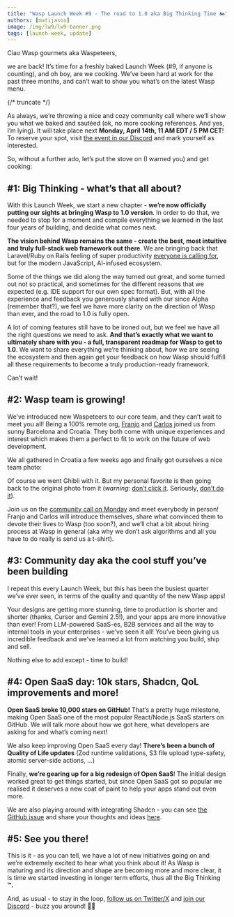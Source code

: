 ```yaml
---
title: "Wasp Launch Week #9 - The road to 1.0 aka Big Thinking Time 🏍️"
authors: [matijasos]
image: /img/lw9/lw9-banner.png
tags: [launch-week, update]
---
```



<ImgWithCaption
    alt="Launch Week 9 is here"
    source="img/lw9/lw9-banner.png"
/>


Ciao Wasp gourmets aka Waspeteers,

we are back! It’s time for a freshly baked Launch Week (#9, if anyone is counting), and oh boy, are we cooking. We’ve been hard at work for the past three months, and can’t wait to show you what’s on the latest Wasp menu.

{/* truncate */}

<ImgWithCaption
    alt="Tastes good"
    source="img/lw9/tastes-good.gif"
    caption="Oh, this Launch Week is gonna be right on lip-smackin’."
/>

As always, we’re throwing a nice and cozy community call where we’ll show you what we baked and sautéed (ok, no more cooking references. And yes, I’m lying). It will take place next **Monday, April 14th, 11 AM EDT / 5 PM CET**! To reserve your spot, visit [the event in our Discord](https://discord.gg/vSJWnWvg?event=1358809963107188917) and mark yourself as interested.

<ImgWithCaption
    alt="Event instructions"
    source="img/lw9/lw9-event-instructions.png"
    caption="Click it. It's gonna be great."
/>


So, without a further ado, let’s put the stove on (I warned you) and get cooking:

## #1: Big Thinking - what’s that all about?

With this Launch Week, we start a new chapter - **we’re now officially putting our sights at bringing Wasp to 1.0 version**. In order to do that, we needed to stop for a moment and compile everything we learned in the last four years of building, and decide what comes next.

<ImgWithCaption
    alt="Big Thinking time"
    source="img/lw9/big-thinking-time.png"
    width="400px"
/>

**The vision behind Wasp remains the same - create the best, most intuitive and truly full-stack web framework out there**. We are bringing back that Laravel/Ruby on Rails feeling of super productivity [everyone is calling for](/blog/2024/05/29/why-we-dont-have-laravel-for-javascript-yet), but for the modern JavaScript, AI-infused ecosystem.

Some of the things we did along the way turned out great, and some turned out not so practical, and sometimes for the different reasons that we expected (e.g. IDE support for our own spec format). But, with all the experience and feedback you generously shared with our since Alpha (remember that?), we feel we have more clarity on the direction of Wasp than ever, and the road to 1.0 is fully open.

<ImgWithCaption
    alt="Alpha testing program banner"
    source="img/lw9/alpha-testing.png"
    caption='If you remember this, you’re old. Also a bit weird - who actually uses Alpha software!? (whispers softly: "thank you").'
    width="600px"
/>

A lot of coming features still have to be ironed out, but we feel we have all the right questions we need to ask. **And that’s exactly what we want to ultimately share with you - a full, transparent roadmap for Wasp to get to 1.0**. We want to share everything we’re thinking about, how we are seeing the ecosystem and then again get your feedback on how Wasp should fulfill all these requirements to become a truly production-ready framework.

Can’t wait!

## #2: Wasp team is growing!

We’ve introduced new Waspeteers to our core team, and they can’t wait to meet you all! Being a 100% remote org, [Franjo](/blog/2025/03/20/meet-franjo-engineer-at-wasp) and [Carlos](/blog/2025/04/07/meet-carlos-engineer-at-wasp) joined us from sunny Barcelona and Croatia. They both come with unique experiences and interest which makes them a perfect to fit to work on the future of web development.

We all gathered in Croatia a few weeks ago and finally got ourselves a nice team photo:

<ImgWithCaption
    alt="Team photo"
    source="img/lw9/team-photo.png"
/>

Of course we went Ghibli with it. But my personal favorite is then going back to the original photo from it (*warning*: [don’t click it](https://x.com/MatijaSosic/status/1909321836673794116). Seriously, [don’t do it](https://x.com/MatijaSosic/status/1909321836673794116)).

Join us on the [community call on Monday](https://discord.gg/vSJWnWvg?event=1358809963107188917) and meet everybody in person! Franjo and Carlos will introduce themselves, share what convinced them to devote their lives to Wasp (too soon?), and we’ll chat a bit about hiring process at Wasp in general (aka why we don’t ask algorithms and all you have to do really is send us a t-shirt).

## #3: Community day aka the cool stuff you’ve been building

I repeat this every Launch Week, but this has been the busiest quarter we’ve ever seen, in terms of the quality and quantity of the new Wasp apps!

<ImgWithCaption
    alt="Wasp app gallery"
    source="img/lw9/wasp-app-gallery.png"
/>

Your designs are getting more stunning, time to production is shorter and shorter (thanks, Cursor and Gemini 2.5!), and your apps are more innovative than ever! From LLM-powered SaaS-es, B2B services and all the way to internal tools in your enterprises - we’ve seen it all! You’ve been giving us incredible feedback and we’ve learned a lot from watching you build, ship and sell.

<ImgWithCaption
    alt="Wasp testimonial"
    source="img/lw9/wasp-testimonial.png"
/>

Nothing else to add except - time to build!

## #4: Open SaaS day: 10k stars, Shadcn, QoL improvements and more!

<ImgWithCaption
    alt="OpenSaaS 10k stars"
    source="img/lw9/pepe-10k-stars.png"
/>

**Open SaaS broke 10,000 stars on GitHub!** That’s a pretty huge milestone, making Open SaaS one of the most popular React/Node.js SaaS starters on GitHub. We will talk more about how we got here, what developers are asking for and what’s coming next!

We also keep improving Open SaaS every day! **There’s been a bunch of Quality of Life updates** (Zod runtime validations, S3 file upload type-safety, atomic server-side actions, …)

Finally, **we’re gearing up for a big redesign of Open SaaS**! The initial design worked great to get things started, but since Open SaaS got so popular we realised it deserves a new coat of paint to help your apps stand out even more.

We are also playing around with integrating Shadcn - you can see [the GitHub issue](https://github.com/wasp-lang/open-saas/issues/415) and share your thoughts and ideas [here](https://github.com/wasp-lang/open-saas/issues/415).

<ImgWithCaption
    alt="Shadcn and OpenSaaS"
    source="img/lw9/os-shadcn.png"
    caption="Woah, lookin' good!"
/>

## #5: See you there!

<ImgWithCaption
    alt="See you there!"
    source="img/lw9/yun-gravy.gif"
    caption="Remember Launch Week #2? Sure you do."
/>

This is it - as you can tell, we have a lot of new initiatives going on and we’re extremely excited to hear what you think about it! As Wasp is maturing and its direction and shape are becoming more and more clear, it is time we started investing in longer term efforts, thus all the Big Thinking **™.**

And, as usual - to stay in the loop, [follow us on Twitter/X](https://twitter.com/WaspLang) and [join our Discord](https://discord.gg/rzdnErX) - buzz you around! 🐝🐝
